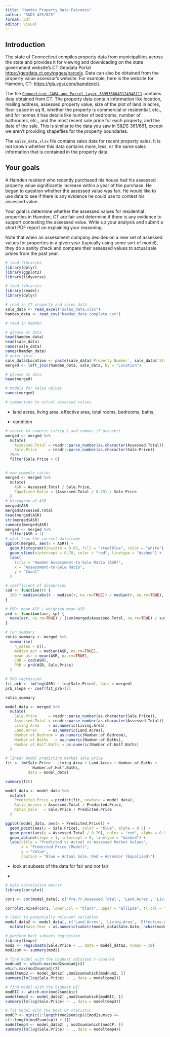 ```yaml
---
title: "Hamden Property Data Fairness"
author: "S&DS 425/625"
format: pdf
editor: visual
---
```


## Introduction

The state of Connecticut compiles property data from municipalities across the state and provides it for viewing and downloading on the state government website's CT Geodata Portal <https://geodata.ct.gov/pages/parcels>. Data can also be obtained from the property value assessor's website. For example, here is the website for Hamden, CT: <https://gis.vgsi.com/hamdenct/>.

The file [`Connecticut_CAMA_and_Parcel_Layer_3895368049124948111`](https://yaleedu-my.sharepoint.com/:u:/g/personal/brian_macdonald_yale_edu/EVAE5NykXsdLlqI4ufT6nBwBA0_oJh1jqjPioEMQ_G7Fmg?e=qoYauD) contains data obtained from CT. The property data contain information like location, mailing address, assessed property value, size of the plot of land in acres, floor space in sq ft, whether the property is commercial or residential, etc., and for homes it has details like number of bedrooms, number of bathrooms, etc., and the most recent sale price for each property, and the date of the sale. This is similar to the data you saw in S&DS 361/661, except we aren't providing shapefiles for the property boundaries.

The `sales_data.xlsx` file contains sales data for recent property sales. It is not known whether this data contains more, less, or the same sales information that is contained in the property data.

## Your goals

A Hamden resident who recently purchased his house had his assessed property value significantly increase within a year of the purchase. He began to question whether the assessed value was fair. He would like to use data to see if there is any evidence he could use to contest his assessed value.

Your goal is determine whether the assessed values for residential properties in Hamden, CT are fair and determine if there is any evidence to support contesting the assessed value. Write up your analysis and submit a short PDF report on explaining your reasoning.

Note that when an assessment company decides on a new set of assessed values for properties in a given year (typically using some sort of model), they do a sanity check and compare their assessed values to actual sale prices from the past year.

```r
# load libraries
library(dplyr)
library(ggplot2)
library(tidyverse)

```

```r
# load libraries
library(readxl)
library(dplyr)

# read in CT property and sales data
sale_data <- read_excel("sales_data.xlsx")
hamden_data <- read_csv("hamden_data_complete.csv")

# read in Hamden

# glance at data
head(hamden_data)
head(sale_data)
names(sale_data)
names(hamden_data)
# outer join
sale_data$Location <- paste(sale_data$`Property Number`, sale_data$`Street Name`)
merged <- left_join(hamden_data, sale_data, by = "Location")

# glance at data
head(merged)

# models for sales values
names(merged)

# comparison to actual assessed values
```

-   land acres, living area, effective area, total rooms, bedrooms, baths,

-   condition

```r
# coerce to numeric (strip $ and commas if present)
merged <- merged %>%
  mutate(
    Assessed.Total = readr::parse_number(as.character(Assessed.Total)),
    Sale.Price     = readr::parse_number(as.character(Sale.Price))
  )%>%
  filter(Sale.Price > 0)


# now compute ratios
merged <- merged %>%
  mutate(
    ASR = Assessed.Total / Sale.Price,
    Equalized_Ratio = (Assessed.Total / 0.70) / Sale.Price
  )
# histogram of ASR
merged$ASR
merged$Assessed.Total
head(merged$ASR)
str(merged$ASR)
summary(merged$ASR)
merged <- merged %>%
  filter(ASR < 1)
# plot from the correct dataframe
ggplot(merged, aes(x = ASR)) +
  geom_histogram(binwidth = 0.05, fill = "steelblue", color = "white") +
  geom_vline(xintercept = 0.70, color = "red", linetype = "dashed") +
  labs(
    title = "Hamden Assessment-to-Sale Ratio (ASR)",
    x = "Assessment-to-Sale Ratio",
    y = "Count"
  )
```

```r
# coefficient of dispersion
cod <- function(r) {
  100 * median(abs(r - median(r, na.rm=TRUE)) / median(r, na.rm=TRUE), na.rm=TRUE)
}

# PRD: mean ASR / weighted mean ASR
prd <- function(asr, sp) {
  mean(asr, na.rm=TRUE) / (sum(merged$Assessed.Total, na.rm=TRUE) / sum(sp, na.rm=TRUE))
}

# run summary
ratio_summary <- merged %>%
  summarise(
    n_sales = n(),
    median_asr = median(ASR, na.rm=TRUE),
    mean_asr = mean(ASR, na.rm=TRUE),
    COD = cod(ASR),
    PRD = prd(ASR, Sale.Price)
  )

# PRB regression
fit_prb <- lm(log(ASR) ~ log(Sale.Price), data = merged)
prb_slope <- coef(fit_prb)[2]
```

```r
ratio_summary
```

```r
model_data <- merged %>%
  mutate(
    Sale.Price     = readr::parse_number(as.character(Sale.Price)),
    Assessed.Total = readr::parse_number(as.character(Assessed.Total)),
    Living.Area    = as.numeric(Living.Area),
    Land.Acres     = as.numeric(Land.Acres),
    Number.of.Bedroom = as.numeric(Number.of.Bedroom),
    Number.of.Baths   = as.numeric(Number.of.Baths),
    Number.of.Half.Baths = as.numeric(Number.of.Half.Baths)
  )

# linear model predicting market sale price
fit <- lm(Sale.Price ~ Living.Area + Land.Acres + Number.of.Baths +
            Number.of.Half.Baths,
          data = model_data)

summary(fit)

model_data <- model_data %>%
  mutate(
    Predicted.Price = predict(fit, newdata = model_data),
    Ratio_Assess = Assessed.Total / Predicted.Price,
    Ratio_Sale   = Sale.Price / Predicted.Price
  )

```

```r
ggplot(model_data, aes(x = Predicted.Price)) +
  geom_point(aes(y = Sale.Price), color = "blue", alpha = 0.5) +
  geom_point(aes(y = Assessed.Total / 0.70), color = "red", alpha = 0.5) +
  geom_abline(slope = 1, intercept = 0, linetype = "dashed") +
  labs(title = "Predicted vs Actual vs Assessed Market Values",
       x = "Predicted Price (Model)",
       y = "Value",
       caption = "Blue = Actual Sale, Red = Assessor (Equalized)")
```

-   look at subsets of the data for fair and not fair

-   

```r
# make correlation matrix
library(corrplot)

cor1 <- cor(model_data[, c('Pre.Yr.Assessed.Total', 'Land.Acres', 'Living.Area', 'Effective.Area', 'Total.Rooms', 'Number.of.Bedroom', 'Number.of.Baths', 'Number.of.Half.Baths', 'Sale.Price', 'ayb', 'eyb')], use = "pairwise.complete.obs")

corrplot.mixed(cor1, lower.col = "black", upper = "ellipse", tl.col = "black", number.cex = .7, tl.pos = "lt", tl.cex=.7, sig.level = .05)

# limit to potentially relevant variables
model_data2 <- model_data[, c('Land.Acres', 'Living.Area', 'Effective.Area', 'Total.Rooms', 'Number.of.Bedroom', 'Number.of.Baths', 'Sale.Price', 'ayb', 'eyb')] %>%
  mutate(Sale.Year = as.numeric(substr(model_data$Sale.Date, nchar(model_data$Sale.Date) - 3, nchar(model_data$Sale.Date))))

# perform best subsets regression
library(leaps)
mod2 <- regsubsets(Sale.Price ~ ., data = model_data2, nvmax = 19)
mod2sum <- summary(mod2)

# find model with the highest adjusted r-squared
modnum2 <- which.max(mod2sum$adjr2)
which.max(mod2sum$adjr2)
modeltemp2 <- model_data2[ ,mod2sum$which[modnum2, ]]
summary(lm(log(Sale.Price) ~ ., data = modeltemp2))

# find model with the highest BIC
modBIC <- which.min(mod2sum$bic)
modeltemp3 <- model_data2[ ,mod2sum$which[modBIC, ]]
summary(lm(log(Sale.Price) ~ ., data = modeltemp3))

# fit model with the best CP statistic
modCP <- min(c(1:length(mod2sum$cp))[mod2sum$cp <=
c(1:length(mod2sum$cp)) + 1])
modeltemp4 <- model_data2[ , mod2sum$which[modCP, ]]
summary(lm(log(Sale.Price) ~ ., data = modeltemp4))
```
